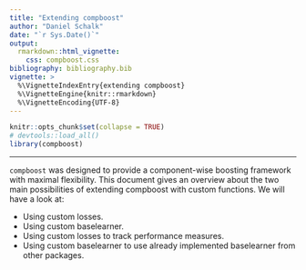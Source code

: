 ```yaml
---
title: "Extending compboost"
author: "Daniel Schalk"
date: "`r Sys.Date()`"
output: 
  rmarkdown::html_vignette:
    css: compboost.css
bibliography: bibliography.bib
vignette: >
  %\VignetteIndexEntry{extending compboost}
  %\VignetteEngine{knitr::rmarkdown}
  %\VignetteEncoding{UTF-8}
---
```


```r
knitr::opts_chunk$set(collapse = TRUE)
# devtools::load_all()
library(compboost)
```


<hr>

`compboost` was designed to provide a component-wise boosting framework with
maximal flexibility. This document gives an overview about the two main
possibilities of extending compboost with custom functions. We will have 
a look at:

- Using custom losses.
- Using custom baselearner.
- Using custom losses to track performance measures.
- Using custom baselearner to use already implemented baselearner from other
  packages.


